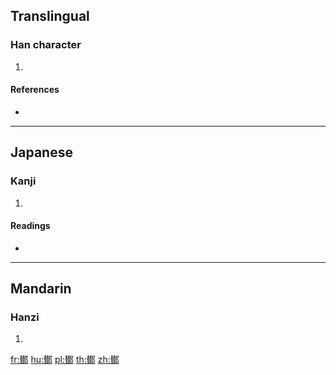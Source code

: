 {{character info/new}}
==Translingual==

===Han character===
{{Han char|rn=163|rad=邑|as=15|sn=18|four=|canj=QCNL}}

# {{defn|Han|sort=邑15}}

====References====
* {{Han ref|kx=1279.070|dkj=39715|dj=1778.130|hdz=63802.180|uh=913C|ud=37180}}

----

==Japanese==

===Kanji===
{{ja-kanji|grade=|rs=邑15}}

# {{defn|lang=ja|sort=邑15}}

====Readings====
* {{ja-readings|on=[[さっ]] (sab), [[ざん]] (zan), [[さ]] (sa), [[ざ]] (za)|kun=[[あつまる]] (atsumaru)|nanori=}}

----

==Mandarin==

===Hanzi===
{{cmn-hanzi|pin=[[zàn]] ([[zan4]])|wg=tsan<sup>4</sup>}}

# {{defn|lang=cmn|sort=邑15}}

[[fr:鄼]]
[[hu:鄼]]
[[pl:鄼]]
[[th:鄼]]
[[zh:鄼]]